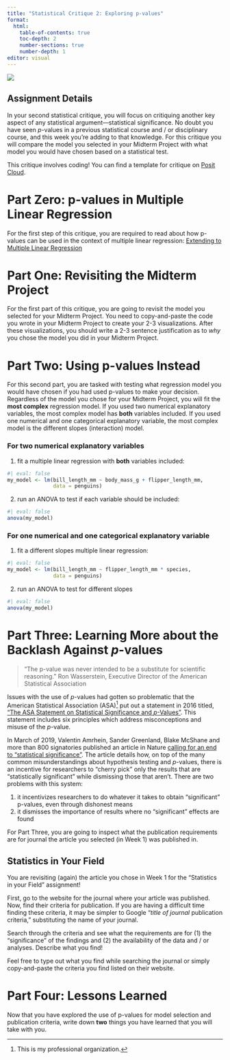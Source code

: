 ```yaml
---
title: "Statistical Critique 2: Exploring p-values"
format: 
  html:
    table-of-contents: true
    toc-depth: 2
    number-sections: true
    number-depth: 1
editor: visual
---
```


![](images/significant.jpeg)

## Assignment Details

In your second statistical critique, you will focus on critiquing another key aspect of any statistical argument---statistical significance. No doubt you have seen $p$-values in a previous statistical course and / or disciplinary course, and this week you're adding to that knowledge. For this critique you will compare the model you selected in your Midterm Project with what model you would have chosen based on a statistical test.

This critique involves coding! You can find a template for critique on [Posit Cloud](https://posit.cloud/).

# Part Zero: p-values in Multiple Linear Regression

For the first step of this critique, you are required to read about how p-values can be used in the context of multiple linear regression: [Extending to Multiple Linear Regression](../weeks/chapters/week-8-reading-mlr.qmd "Extending to Multiple Linear Regression")

# Part One: Revisiting the Midterm Project

For the first part of this critique, you are going to revisit the model you selected for your Midterm Project. You need to copy-and-paste the code you wrote in your Midterm Project to create your 2-3 visualizations. After these visualizations, you should write a 2-3 sentence justification as to *why* you chose the model you did in your Midterm Project.

# Part Two: Using p-values Instead

For this second part, you are tasked with testing what regression model you would have chosen if you had used p-values to make your decision. Regardless of the model you chose for your Midterm Project, you will fit the **most complex** regression model. If you used two numerical explanatory variables, the most complex model has **both** variables included. If you used one numerical and one categorical explanatory variable, the most complex model is the different slopes (interaction) model.

### For two numerical explanatory variables

1.  fit a multiple linear regression with **both** variables included:

```r
#| eval: false
my_model <- lm(bill_length_mm ~ body_mass_g + flipper_length_mm, 
               data = penguins)
```

2.  run an ANOVA to test if each variable should be included:

```r
#| eval: false
anova(my_model)
```

### For one numerical and one categorical explanatory variable

1.  fit a different slopes multiple linear regression:

```r
#| eval: false
my_model <- lm(bill_length_mm ~ flipper_length_mm * species, 
               data = penguins)
```

2.  run an ANOVA to test for different slopes

```r
#| eval: false
anova(my_model)
```

<!-- # Part Three: Learning More about Misuses of $p$-values -->

<!-- For this section, you are required to: -->

<!-- 1.  read the American Statistical Association's statement on $p$-values and statistical significance -->

<!-- 2.  note what misinterpretations you believe apply your excerpt (from Part One) **and** why -->

<!-- ::: callout-tip -->

<!-- # Justification -->

<!-- Note, you are required to *justify* why you believe the selected misinterpretations apply to your article's statistical argument(s). -->

<!-- ::: -->

# Part Three: Learning More about the Backlash Against $p$-values

> "The p-value was never intended to be a substitute for scientific reasoning." Ron Wasserstein, Executive Director of the American Statistical Association

Issues with the use of $p$-values had gotten so problematic that the American Statistical Association (ASA)[^1] put out a statement in 2016 titled, ["The ASA Statement on Statistical Significance and $p$-Values"](https://www.amstat.org/asa/files/pdfs/P-ValueStatement.pdf). This statement includes six principles which address misconceptions and misuse of the $p$-value.

[^1]: This is my professional organization.

In March of 2019, Valentin Amrhein, Sander Greenland, Blake McShane and more than 800 signatories published an article in Nature [calling for an end to "statistical significance"](https://www.nature.com/articles/d41586-019-00857-9). The article details how, on top of the many common misunderstandings about hypothesis testing and $p$-values, there is an incentive for researchers to "cherry pick" only the results that are "statistically significant" while dismissing those that aren't. There are two problems with this system:

1.  it incentivizes researchers to do whatever it takes to obtain "significant" p-values, even through dishonest means
2.  it dismisses the importance of results where no "significant" effects are found

<!-- > "Over time it appears the p-value has become a gatekeeper for whether work is publishable. This apparent editorial bias leads to the 'file-drawer effect,' in which research with statistically significant outcomes are much more likely to get published, while other work that might well be just as important scientifically is never seen in print. It also leads to practices called by such names as 'p-hacking' and 'data dredging' that emphasize the search for small p-values over other statistical and scientific reasoning." -->

<!-- > -->

<!-- > Jessica Utts, President of the American Statistical Association -->

For Part Three, you are going to inspect what the publication requirements are for journal the article you selected (in Week 1) was published in.

::: callout-tip
# Statistics in Your Field

You are revisiting (again) the article you chose in Week 1 for the "Statistics in your Field" assignment!
:::

First, go to the website for the journal where your article was published. Now, find their criteria for publication. If you are having a difficult time finding these criteria, it may be simpler to Google "*title of journal* publication criteria," substituting the name of your journal.

Search through the criteria and see what the requirements are for (1) the "significance" of the findings and (2) the availability of the data and / or analyses. Describe what you find!

::: callout-tip
Feel free to type out what you find while searching the journal or simply copy-and-paste the criteria you find listed on their website.
:::

# Part Four: Lessons Learned

Now that you have explored the use of p-values for model selection and publication criteria, write down **two** things you have learned that you will take with you.
